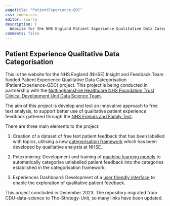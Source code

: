 ```yaml
---
pagetitle: "PatientExperience-QDC"
css: index.css
editor: source
description: |
  Website for the NHS England Patient Experience Qualitative Data Categorisation project
comments: false
---
```



## Patient Experience Qualitative Data Categorisation

This is the website for the NHS England (NHSE) Insight and Feedback Team funded Patient Experience Qualitative Data Categorisation (PatientExperience-QDC) project. This project is being conducted in partnership with the [Nottinghamshire Healthcare NHS Foundation Trust Clinical Development Unit Data Science Team](https://github.com/The-Strategy-Unit).

The aim of this project is develop and test an innovative approach to free text analysis, to support better use of qualitative patient experience feedback gathered through the [NHS Friends and Family Test](https://www.england.nhs.uk/fft/).

There are three main elements to the project:

1. Creation of a dataset of free text patient feedback that has been labelled with topics, utilising a new [categorisation framework](framework/index.qmd) which has been developed by qualitative analysts at NHSE.

2. Pxtextmining: Development and training of [machine learning models](pxtextmining/index.qmd) to automatically categorise unlabelled patient feedback into the categories established in the categorisation framework.

3. Experiences Dashboard: Development of a [user friendly interface](dashboard/index.qmd) to enable the exploration of qualitative patient feedback.

This project concluded in December 2023. The repository migrated from CDU-data-science to The-Strategy-Unit, so many links have been updated.
